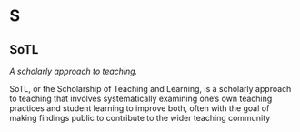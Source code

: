 #  S 
 
## SoTL

<dfn>A scholarly approach to teaching.</dfn>

SoTL, or the Scholarship of Teaching and Learning, is a scholarly approach to teaching that involves systematically examining one's own teaching practices and student learning to improve both, often with the goal of making findings public to contribute to the wider teaching community
